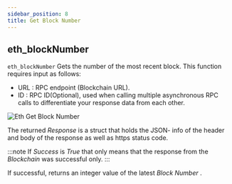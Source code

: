 ```yaml
---
sidebar_position: 8
title: Get Block Number
---
```


## eth_blockNumber

`eth_blockNumber` Gets the number of the most recent block. This function requires input as follows:

* URL <Step text="1"/> : RPC endpoint (Blockchain URL).
* ID <Step text="2"/> : RPC ID(Optional), used when calling multiple asynchronous RPC calls to differentiate your response data from each other.

![Eth Get Block Number](_static/img/eth_block-number.png)

The returned *Response* <Step text="3"/> is a struct that holds the JSON- info of the header and body of the response as well as https status code.

:::note
If *Success* is *True* that only means that the response from the *Blockchain* was successful only.
:::

If successful, returns an integer value of the latest *Block Number* <Step text="4"/>.